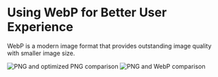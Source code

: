 # Using WebP for Better User Experience

WebP is a modern image format that provides outstanding image quality with smaller image size.

![PNG and optimized PNG comparison](/optimized/png-comparison.png)
![PNG and WebP comparison](/optimized/webp-comparison.png)
